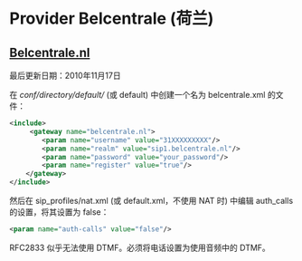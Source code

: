 # Provider Belcentrale (荷兰) 

 

## [Belcentrale.nl](http://Belcentrale.nl)

最后更新日期：2010年11月17日

在 _conf/directory/default/_ (或 default) 中创建一个名为 belcentrale.xml 的文件：

```xml
<include>
     <gateway name="belcentrale.nl">
        <param name="username" value="31XXXXXXXXX"/>
        <param name="realm" value="sip1.belcentrale.nl"/>
        <param name="password" value="your_password"/>
        <param name="register" value="true"/>
    </gateway>
</include> 
```

然后在 sip\_profiles/nat.xml (或 default.xml，不使用 NAT 时) 中编辑 auth\_calls 的设置，将其设置为 false：

```xml
<param name="auth-calls" value="false"/>
```

RFC2833 似乎无法使用 DTMF。必须将电话设置为使用音频中的 DTMF。